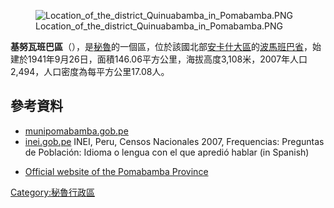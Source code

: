 [[Image:Location_of_the_district_Quinuabamba_in_Pomabamba.PNG|right]]

'''基努瓦班巴區'''（{{lang-es|Distrito de Quinuabamba}}），是[[秘魯|秘魯]]的一個區，位於該國北部[[安卡什大區|安卡什大區]]的[[波馬班巴省|波馬班巴省]]，始建於1941年9月26日，面積146.06平方公里，海拔高度3,108米，2007年人口2,494，人口密度為每平方公里17.08人。

==參考資料==
*[https://web.archive.org/web/20070927040536/http://www.munipomabamba.gob.pe/ munipomabamba.gob.pe]
*[https://web.archive.org/web/20130127005551/http://iinei.inei.gob.pe/iinei/RedatamCpv2007.asp?id=ResultadosCensales%3Fori%3DC inei.gob.pe] INEI, Peru, Censos Nacionales 2007, Frequencias: Preguntas de Población: Idioma o lengua con el que apredió hablar (in Spanish)
* {{es}} [https://web.archive.org/web/20070927040536/http://www.munipomabamba.gob.pe/ Official website of the Pomabamba Province]

{{coord|8|43|59|S|77|22|01|W|type:adm3rd_source:kolossus-itwiki|display=title}}

{{Peru-geo-stub}}
[[Category:秘魯行政區|Category:秘魯行政區]]